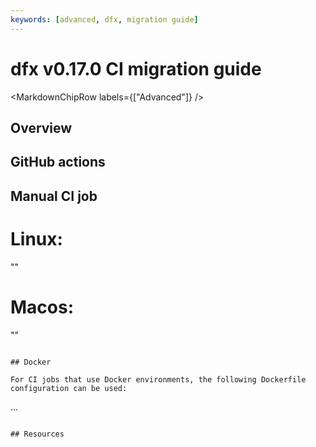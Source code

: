 ```yaml
---
keywords: [advanced, dfx, migration guide]
---
```



# dfx v0.17.0 CI migration guide

<MarkdownChipRow labels={["Advanced"]} />

## Overview

## GitHub actions

## Manual CI job

# Linux:
""

# Macos:
""
```

## Docker

For CI jobs that use Docker environments, the following Dockerfile configuration can be used:

```
...
```

## Resources

